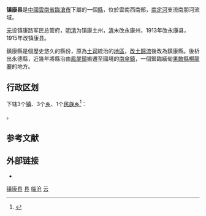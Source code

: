 {{Infobox China County
| county = 镇康县
| usedname = 
| nameorigin = 
| Photo = Myanmar Refugees at Nansan 2009.jpg 
| Photoname = 2009年的镇康县南伞镇
| map = 
| map_caption = 
| Pinyin = Zhènkāng Xiàn
| Belong = [[云南省|云南省]][[临沧市|临沧市]]
| Types = [[县|县]]
| admincode = 530924
| founded = 
| seat = [[南傘鎮|南傘鎮]]
| officerTitle = 縣委書記
| officer = 楊文章
| officerTitle2 = 縣長
| officer2 = 劉紹軍
| division = 7
| town = 3
| township = 4
| subdistrict = 
| dialect = 
| post code = 677700
| phone code = 883
| coordinate = 
| area = 2642
| area land = 
| area water = 
| census yr = 2010
| pop = 17.6万人
| density =  
| GDP = 
| GDP_as_of = 
| GDPPC = 
| carlicense = 云S
| web = www.ynzk.gov.cn
| web_title = 镇康县人民政府信息在线
}}
'''镇康县'''是[[中國|中國]][[雲南省|雲南省]][[臨滄市|臨滄市]]下屬的一個[[縣|縣]]，位於雲南西南部，[[南定河|南定河]]支流南朋河流域。

[[元|元]]设镇康路军民总管府，[[明清|明清]]为镇康土州，[[清|清]]末改永康州，1913年改永康县，1915年改镇康县。

鎮康縣是個歷史悠久的縣份，原為[[土司|土司]]統治的[[鎮康州|地區]]，[[改土歸流|改土歸流]]後改為鎮康縣。後析出永德縣，近幾年將縣治由[[鳳尾鎮|鳳尾鎮]]搬遷至國境的[[南傘鎮|南傘鎮]]，一個緊臨緬甸[[果敢縣|果敢縣]][[楊龍寨|楊龍寨]]的地方。

== 行政区划 ==
{{PAGENAMEBASE}}下辖3个[[行政建制镇|镇]]、3个[[乡_(中华人民共和国)|乡]]、1个[[民族乡|民族乡]]<ref>{{PRC admin/ref sgc|53/09/24}}</ref>：

{{PRC admin/children|53/09/24}}。

== 参考文献 ==
{{reflist}}

== 外部链接 ==
* {{Official website|http://www.ynzk.gov.cn/|name=镇康县人民政府}}

{{镇康县行政区划}}
{{临沧市行政区划}}
{{云南行政区划}}
{{国家级贫困县|前}}
{{中华人民共和国陆地边境县}}
{{中缅边界}}

[[Category:镇康县|]]
[[Category:临沧区县|县]]
[[Category:云南省县份|临沧]]
[[Category:原国家级贫困县|云]]